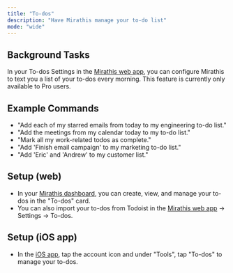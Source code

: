 ```yaml
---
title: "To-dos"
description: "Have Mirathis manage your to-do list"
mode: "wide"
---
```


## Background Tasks

In your To-dos Settings in the [Mirathis web app](https://mirathis.app), you can configure Mirathis to text you a list of your to-dos every morning. This feature is currently only available to Pro users.

## Example Commands

- "Add each of my starred emails from today to my engineering to-do list."
- "Add the meetings from my calendar today to my to-do list."
- "Mark all my work-related todos as complete."
- "Add 'Finish email campaign' to my marketing to-do list."
- "Add 'Eric' and 'Andrew' to my customer list."

## Setup (web)

- In your [Mirathis dashboard](https://mirathis.app), you can create, view, and manage your to-dos in the "To-dos" card.
- You can also import your to-dos from Todoist in the [Mirathis web app](https://mirathis.app) → Settings → To-dos.

## Setup (iOS app)

- In the [iOS app](https://mirathis.app), tap the account icon and under "Tools", tap "To-dos" to manage your to-dos.